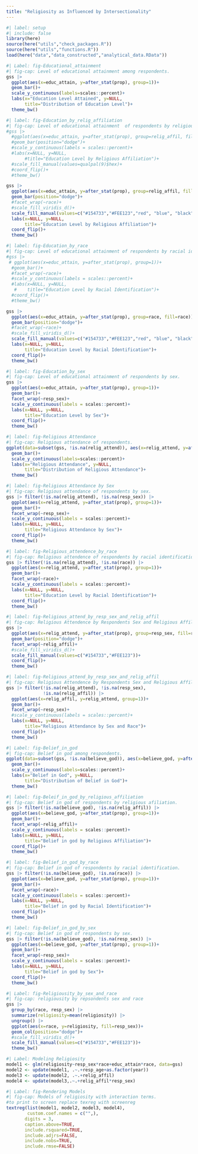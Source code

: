 ```yaml
---
title: "Religiosity as Influenced by Intersectionality"
---
```


```r
#| label: setup
#| include: false
library(here)
source(here("utils","check_packages.R"))
source(here("utils","functions.R"))
load(here("data","data_constructed","analytical_data.RData"))
```


```r
#| Label: fig-Educational_attainment
#| fig-cap: Level of educational attainment among respondents. 
gss |>
  ggplot(aes(x=educ_attain, y=after_stat(prop), group=1))+
  geom_bar()+
  scale_y_continuous(labels=scales::percent)+
  labs(x="Education Level Attained", y=NULL, 
       title="Distribution of Education Level")+
  theme_bw()
```

```r
#| label: fig-Education_by_relig_affiliation
#| fig-cap: Level of educational attainment  of respondents by religious afiliation.
#gss |>
  #ggplot(aes(x=educ_attain, y=after_stat(prop), group=relig_affil, fill=relig_affil))+
  #geom_bar(position="dodge")+
  #scale_y_continuous(labels = scales::percent)+
  #labs(x=NULL, y=NULL, 
       #title="Education Level by Religious Affiliation")+
  #scale_fill_manual(values=qualpal(9)$hex)+
  #coord_flip()+
  #theme_bw()

gss |>  
  ggplot(aes(x=educ_attain, y=after_stat(prop), group=relig_affil, fill=relig_affil))+
  geom_bar(position="dodge")+
  #facet_wrap(~race)+
  #scale_fill_viridis_d()+
  scale_fill_manual(values=c("#154733","#FEE123","red", "blue", "black", "orange", "grey", "pink", "purple" ))+
  labs(x=NULL, y=NULL, 
       title="Education Level by Religious Affiliation")+
  coord_flip()+
  theme_bw()

```

```r
#| label: fig-Education_by_race
#| fig-cap: Level of educational attainment of respondents by racial identification.
#gss |>
 # ggplot(aes(x=educ_attain, y=after_stat(prop), group=1))+
  #geom_bar()+
  #facet_wrap(~race)+
  #scale_y_continuous(labels = scales::percent)+
  #labs(x=NULL, y=NULL, 
   #    title="Education Level by Racial Identification")+
  #coord_flip()+
  #theme_bw()

gss |>  
  ggplot(aes(x=educ_attain, y=after_stat(prop), group=race, fill=race))+
  geom_bar(position="dodge")+
  #facet_wrap(~race)+
  #scale_fill_viridis_d()+
  scale_fill_manual(values=c("#154733","#FEE123","red", "blue", "black" ))+
  labs(x=NULL, y=NULL, 
       title="Education Level by Racial Identification")+
  coord_flip()+
  theme_bw()

```

```r
#| label: fig-Education_by_sex
#| fig-cap: Level of educational attainment of respondents by sex.
gss |>
  ggplot(aes(x=educ_attain, y=after_stat(prop), group=1))+
  geom_bar()+
  facet_wrap(~resp_sex)+
  scale_y_continuous(labels = scales::percent)+
  labs(x=NULL, y=NULL, 
       title="Education Level by Sex")+
  coord_flip()+
  theme_bw()
```

```r
#| label: fig-Religious Attendance
#| fig-cap: Religious attendance of respondents. 
ggplot(data=subset(gss, !is.na(relig_attend)), aes(x=relig_attend, y=after_stat(prop), group=1))+
  geom_bar()+
  scale_y_continuous(labels=scales::percent)+
  labs(x="Religious Attendance", y=NULL, 
       title="Distribution of Religious Attendance")+
  theme_bw()
```

```r
#| label: fig-Religious Attendance by Sex
#| fig-cap: Religious attendance of respondents by sex.
gss |> filter(!is.na(relig_attend), !is.na(resp_sex)) |>
  ggplot(aes(x=relig_attend, y=after_stat(prop), group=1))+
  geom_bar()+
  facet_wrap(~resp_sex)+
  scale_y_continuous(labels = scales::percent)+
  labs(x=NULL, y=NULL, 
       title="Religious Attendance by Sex")+
  coord_flip()+
  theme_bw()
```

```r
#| label: fig-Religious_attendence_by_race
#| fig-cap: Religious attendence of respondents by racial identification.
gss |> filter(!is.na(relig_attend), !is.na(race)) |>
  ggplot(aes(x=relig_attend, y=after_stat(prop), group=1))+
  geom_bar()+
  facet_wrap(~race)+
  scale_y_continuous(labels = scales::percent)+
  labs(x=NULL, y=NULL, 
       title="Education Level by Racial Identification")+
  coord_flip()+
  theme_bw()
```

```r
#| label: fig-Religious_attend_by_resp_sex_and_relig_affil
#| fig-cap: Religious Attendence by Respondents Sex and Religious Affiliation
gss |>  
  ggplot(aes(x=relig_attend, y=after_stat(prop), group=resp_sex, fill=resp_sex))+
  geom_bar(position="dodge")+
  facet_wrap(~relig_affil)+
  #scale_fill_viridis_d()+
  scale_fill_manual(values=c("#154733","#FEE123"))+
  coord_flip()+
  theme_bw()
```

```r
#| label: fig-Religious_attend_by_resp_sex_and_relig_affil
#| fig-cap: Religious Attendence by Respondents Sex and Religious Affiliation
gss |> filter(!is.na(relig_attend), !is.na(resp_sex),
              !is.na(relig_affil)) |>
  ggplot(aes(x=relig_affil, y=relig_attend, group=1))+
  geom_bar()+
  facet_wrap(~resp_sex)+
  #scale_y_continuous(labels = scales::percent)+
  labs(x=NULL, y=NULL, 
       title="Religious Attendance by Sex and Race")+
  coord_flip()+
  theme_bw()
```

```r
#| Label: fig-Belief_in_god
#| fig-cap: Belief in god among respondents. 
ggplot(data=subset(gss, !is.na(believe_god)), aes(x=believe_god, y=after_stat(prop), group=1))+
  geom_bar()+
  scale_y_continuous(labels=scales::percent)+
  labs(x="Belief in God", y=NULL, 
       title="Distribution of Belief in God")+
  theme_bw()
```

```r
#| label: fig-Beleif_in_god_by_religious_affiliation
#| fig-cap: Belief in god of respondents by religious afiliation.
gss |> filter(!is.na(believe_god), !is.na(relig_affil)) |>
  ggplot(aes(x=believe_god, y=after_stat(prop), group=1))+
  geom_bar()+
  facet_wrap(~relig_affil)+
  scale_y_continuous(labels = scales::percent)+
  labs(x=NULL, y=NULL, 
       title="Belief in god by Religious Affiliation")+
  coord_flip()+
  theme_bw()
```

```r
#| label: fig-Belief_in_god_by_race
#| fig-cap: Belief in god of respondents by racial identification.
gss |> filter(!is.na(believe_god), !is.na(race)) |>
  ggplot(aes(x=believe_god, y=after_stat(prop), group=1))+
  geom_bar()+
  facet_wrap(~race)+
  scale_y_continuous(labels = scales::percent)+
  labs(x=NULL, y=NULL, 
       title="Belief in god by Racial Identification")+
  coord_flip()+
  theme_bw()
```

```r
#| label: fig-Belief_in_god_by_sex
#| fig-cap: Belief in god of respondents by sex.
gss |> filter(!is.na(believe_god), !is.na(resp_sex)) |>
  ggplot(aes(x=believe_god, y=after_stat(prop), group=1))+
  geom_bar()+
  facet_wrap(~resp_sex)+
  scale_y_continuous(labels = scales::percent)+
  labs(x=NULL, y=NULL, 
       title="Belief in god by Sex")+
  coord_flip()+
  theme_bw()
```

```r
#| Label: fig-Religiousity_by_sex_and_race
#| fig-cap: religiousity by repsondents sex and race
gss |>
  group_by(race, resp_sex) |>
  summarize(religiosity=mean(religiosity)) |>
  ungroup() |>
  ggplot(aes(x=race, y=religiosity, fill=resp_sex))+
  geom_col(position="dodge")+
  #scale_fill_viridis_d()+
  scale_fill_manual(values=c("#154733","#FEE123"))+
  theme_bw()

```


```r
#| Label: Modeling Religiosity 
model1 <- glm(religiosity~resp_sex*race+educ_attain*race, data=gss)
model2 <- update(model1, .~.+resp_age+as.factor(year))
model3 <- update(model2, .~.+relig_affil)
model4 <- update(model3,.~.+relig_affil*resp_sex)

```

```r
#| Label: fig-Rendering Models
#| fig-cap: Models of religiosity with interaction terms.
#to print to screen replace texreg with screenreg
textreg(list(model1, model2, model3, model4),
        custom.coef.names = c("",),
       digits = 3,
       caption.above=TRUE, 
       include.rsquared=TRUE,
       include.adjrs=FALSE,
       include.nobs=TRUE,
       include.rmse=FALSE)
```


